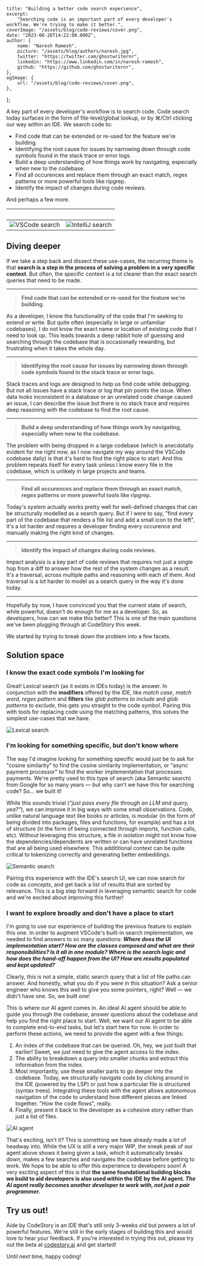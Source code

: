     title: "Building a better code search experience",
    excerpt:
        "Searching code is an important part of every developer's workflow. We're trying to make it better.",
    coverImage: "/assets/blog/code-reviews/cover.png",
    date: "2023-08-26T14:22:00.000Z",
    author: {
        name: "Naresh Ramesh",
        picture: "/assets/blog/authors/naresh.jpg",
        twitter: "https://twitter.com/ghostwriternr",
        linkedin: "https://www.linkedin.com/in/naresh-ramesh",
        github: "https://github.com/ghostwriternr",
    },
    ogImage: {
        url: "/assets/blog/code-reviews/cover.png",
    },
};

A key part of every developer's workflow is to search code. Code search today surfaces in the form of file-level/global lookup, or by ⌘/Ctrl clicking our way within an IDE. We search code to:

-   Find code that can be extended or re-used for the feature we're building.
-   Identifying the root cause for issues by narrowing down through code symbols found in the stack trace or error logs.
-   Build a deep understanding of how things work by navigating, especially when new to the codebase.
-   Find all occurences and replace them through an exact match, regex patterns or more powerful tools like ripgrep.
-   Identify the impact of changes during code reviews.

And perhaps a few more.

|                            &nbsp;                            |                              &nbsp;                              |
| :----------------------------------------------------------: | :--------------------------------------------------------------: |
| ![VSCode search](/assets/blog/better-code-search/vscode.png) | ![IntelliJ search](/assets/blog/better-code-search/intellij.png) |

## Diving deeper

If we take a step back and dissect these use-cases, the recurring theme is that **search is a step in the process of solving a problem in a very specific context**. But often, the specific context is a lot clearer than the exact search queries that need to be made.

---

> **Find code that can be extended or re-used for the feature we're building.**

As a developer, I know the functionality of the code that I'm seeking to extend or write. But quite often (especially in large or unfamiliar codebases), I do not know the exact name or location of existing code that I need to look up. This leads towards a deep rabbit hole of guessing and searching through the codebase that is occasionally rewarding, but frustrating when it takes the whole day.

---

> **Identifying the root cause for issues by narrowing down through code symbols found in the stack trace or error logs.**

Stack traces and logs are designed to help us find code while debugging. But not all issues have a stack trace or log that pin points the issue. When data looks inconsistent in a database or an unrelated code change caused an issue, I can describe the issue but there is no stack trace and requires deep reasoning with the codebase to find the root cause.

---

> **Build a deep understanding of how things work by navigating, especially when new to the codebase.**

The problem with being dropped in a large codebase (which is anecdotally evident for me right now, as I now navigate my way around the VSCode codebase daily) is that it's hard to find the right place to start. And this problem repeats itself for every task unless I know every file in the codebase, which is unlikely in large projects and teams.

---

> **Find all occurences and replace them through an exact match, regex patterns or more powerful tools like ripgrep.**

Today's system actually works pretty well for well-defined changes that can be structurally modelled as a search query. But if I were to say, "find every part of the codebase that renders a file list and add a small icon to the left", it's a lot harder and requires a developer finding every occurence and manually making the right kind of changes.

---

> **Identify the impact of changes during code reviews.**

Impact analysis is a key part of code reviews that requires not just a single hop from a diff to answer how the rest of the system changes as a result. It's a traversal, across multiple paths and reasoning with each of them. And traversal is a lot harder to model as a search query in the way it's done today.

---

Hopefully by now, I have convinced you that the current state of search, while powerful, doesn't do enough for me as a developer. So, as developers, how can we make this better? This is one of the main questions we've been plugging through at CodeStory this week.

We started by trying to break down the problem into a few facets.

## Solution space

### I know the exact code symbols I'm looking for

Great! Lexical search (as it exists in IDEs today) is the answer. In conjunction with the **modifiers** offered by the IDE, like _match case_, _match word_, _regex pattern_ and **filters** like _glob patterns to include_ and _glob patterns to exclude_, this gets you straight to the code symbol. Pairing this with tools for replacing code using the matching patterns, this solves the simplest use-cases that we have.

![Lexical search](/assets/blog/better-code-search/lexical_search.gif)

### I'm looking for something specific, but don't know where

The way I'd imagine looking for something specific would just be to ask for "cosine similarity" to find the cosine similarity implementation, or "async payment processor" to find the worker implementation that processes payments. We're pretty used to this type of search (aka Semantic search) from Google for so many years — but why can't we have this for searching code? So... we built it!

While this sounds trivial (_“just pass every file through an LLM and query, yea?”_), we can improve it in big ways with some small observations. Code, unlike natural language text like books or articles, is modular (in the form of being divided into packages, files and functions, for example) and has a lot of structure (in the form of being connected through imports, function calls, etc). Without leveraging this structure, a file in isolation might not know how the dependencies/dependents are written or can have unrelated functions that are all being used elsewhere. This addititional context can be quite critical to tokenizing correctly and generating better embeddings.

![Semantic search](/assets/blog/better-code-search/semantic_search.gif)

Pairing this experience with the IDE's search UI, we can now search for code as _concepts_, and get back a list of results that are sorted by relevance. This is a big step forward in leveraging semantic search for code and we're excited about improving this further!

### I want to explore broadly and don't have a place to start

I'm going to use our experience of building the previous feature to explain this one. In order to augment VSCode's built-in search implementation, we needed to find answers to so many questions: **_Where does the UI implementation start? How are the classes composed and what are their responsibilities? Is it all in one module? Where is the search logic and how does the hand-off happen from the UI? How are results populated and kept updated?_**

Clearly, this is not a simple, static search query that a list of file paths can answer. And honestly, what you do if you were in this situation? Ask a senior engineer who knows this well to give you some pointers, right? Well — we didn't have one. So, we built one!

This is where our AI agent comes in. An ideal AI agent should be able to guide you through the codebase, answer questions about the codebase and help you find the right place to start. Well, we want our AI agent to be able to complete end-to-end tasks, but let's start here for now. In order to perform these actions, we need to provide the agent with a few things:

1. An index of the codebase that can be queried. Oh, hey, we just built that earlier! Sweet, we just need to give the agent access to the index.
2. The ability to breakdown a query into smaller chunks and extract this information from the index.
3. Most importantly, use these smaller parts to go deeper into the codebase. Today, we structurally navigate code by clicking around in the IDE (powered by the LSP) or just how a particular file is structured (syntax trees). Integrating these tools with the agent allows autonomous navigation of the code to understand how different pieces are linked together. "How the code flows", really.
4. Finally, present it back to the developer as a cohesive story rather than just a list of files.

![AI agent](/assets/blog/better-code-search/agent.gif)

That's exciting, isn't it? This is something we have already made a lot of headway into. While the UX is still a very major WIP, the sneak peak of our agent above shows it being given a task, which it automatically breaks down, makes a few searches and navigates the codebase before getting to work. We hope to be able to offer this experience to developers soon! A very exciting aspect of this is that **the same foundational building blocks we build to aid developers is also used within the IDE by the AI agent. _The AI agent really becomes another developer to work with, not just a pair programmer._**

## Try us out!

Aide by CodeStory is an IDE that's still only 3-weeks old but powers a lot of powerful features. We're still in the early stages of building this and would love to hear your feedback. If you're interested in trying this out, please try out the beta at [codestory.ai](https://codestory.ai) and get started!

Until next time, happy coding!
